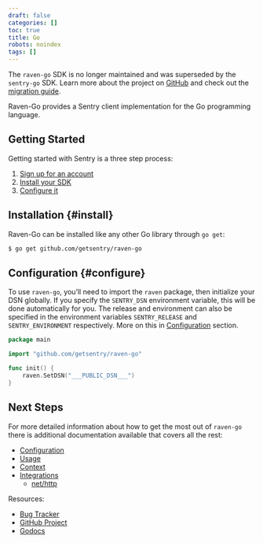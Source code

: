 ```yaml
---
draft: false
categories: []
toc: true
title: Go
robots: noindex
tags: []
---
```

<Alert level="warning" level="Support"><markdown>

The `raven-go` SDK is no longer maintained and was superseded by the `sentry-go` SDK. Learn more about the project on [GitHub](https://github.com/getsentry/sentry-go) and check out the [migration guide](/platforms/go/migration/).

</markdown></Alert>


Raven-Go provides a Sentry client implementation for the Go programming language.

## Getting Started
Getting started with Sentry is a three step process:

1.  [Sign up for an account](https://sentry.io/signup/)
2.  [Install your SDK](#install)
3.  [Configure it](#configure)

<!-- WIZARD -->
## Installation {#install}

Raven-Go can be installed like any other Go library through `go get`:

```bash
$ go get github.com/getsentry/raven-go
```

## Configuration {#configure}

To use `raven-go`, you’ll need to import the `raven` package, then initialize your DSN globally. If you specify the `SENTRY_DSN` environment variable, this will be done automatically for you. The release and environment can also be specified in the environment variables `SENTRY_RELEASE` and `SENTRY_ENVIRONMENT` respectively.
More on this in [Configuration](/clients/go/config/) section.

```go
package main

import "github.com/getsentry/raven-go"

func init() {
	raven.SetDSN("___PUBLIC_DSN___")
}
```


## Next Steps

For more detailed information about how to get the most out of `raven-go` there is additional documentation available that covers all the rest:

- [Configuration](/clients/go/config/)
- [Usage](/clients/go/usage/)
- [Context](/clients/go/context/)
- [Integrations](/clients/go/integrations/)
  - [net/http](/clients/go/integrations/)

Resources:

- [Bug Tracker](https://github.com/getsentry/raven-go/issues)
- [GitHub Project](https://github.com/getsentry/raven-go)
- [Godocs](https://godoc.org/github.com/getsentry/raven-go)
